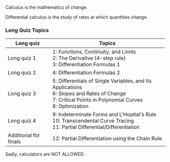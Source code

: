 Calculus is the mathematics of change.

Differential calculus is the study of rates at which quantities change.

### Long Quiz Topics

| Long quiz | Topics
| --- | --- |
| Long quiz 1 | 1: Functions, Continuity, and Limits<br/>2: The Derivative (4-step rule)<br/>3: Differentiation Formulas 1
| Long quiz 2 | 4: Differentiation Formulas 2
| Long quiz 3 | 5: Differentials of Single Variables, and Its Applications<br/>6: Slopes and Rates of Change<br/>7: Critical Points in Polynomial Curves<br/>8: Optimization
| Long quiz 4 | 9: Indeterminate Forms and L'Hopital's Rule<br/>10: Transcendental Curve Tracing<br/>11: Partial  Differential/Differentiation
| Additional for finals | 12: Partial Differentiation using the Chain Rule

Sadly, calculators are NOT ALLOWED. 